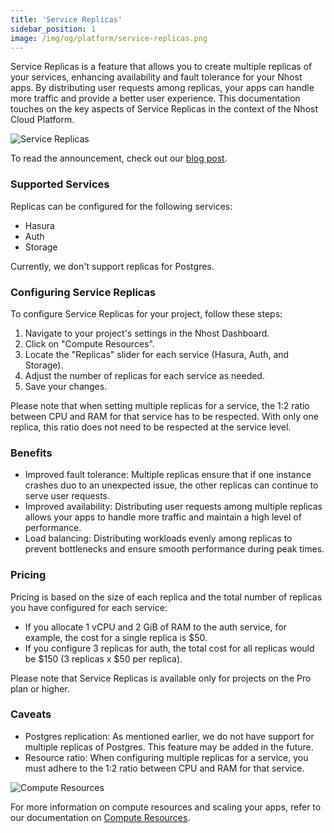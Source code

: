```yaml
---
title: 'Service Replicas'
sidebar_position: 1
image: /img/og/platform/service-replicas.png
---
```


Service Replicas is a feature that allows you to create multiple replicas of your services, enhancing availability and fault tolerance for your Nhost apps. By distributing user requests among replicas, your apps can handle more traffic and provide a better user experience. This documentation touches on the key aspects of Service Replicas in the context of the Nhost Cloud Platform.

![Service Replicas](/img/platform/service-replicas/replicas-diagram.png)

To read the announcement, check out our [blog post](https://nhost.io/blog/service-replicas).

### Supported Services

Replicas can be configured for the following services:

- Hasura
- Auth
- Storage

Currently, we don't support replicas for Postgres.

### Configuring Service Replicas

To configure Service Replicas for your project, follow these steps:

1. Navigate to your project's settings in the Nhost Dashboard.
2. Click on "Compute Resources".
3. Locate the "Replicas" slider for each service (Hasura, Auth, and Storage).
4. Adjust the number of replicas for each service as needed.
5. Save your changes.

Please note that when setting multiple replicas for a service, the 1:2 ratio between CPU and RAM for that service has to be respected. With only one replica, this ratio does not need to be respected at the service level.

### Benefits

- Improved fault tolerance: Multiple replicas ensure that if one instance crashes duo to an unexpected issue, the other replicas can continue to serve user requests.
- Improved availability: Distributing user requests among multiple replicas allows your apps to handle more traffic and maintain a high level of performance.
- Load balancing: Distributing workloads evenly among replicas to prevent bottlenecks and ensure smooth performance during peak times.

### Pricing

Pricing is based on the size of each replica and the total number of replicas you have configured for each service:

- If you allocate 1 vCPU and 2 GiB of RAM to the auth service, for example, the cost for a single replica is $50.
- If you configure 3 replicas for auth, the total cost for all replicas would be $150 (3 replicas x $50 per replica).

Please note that Service Replicas is available only for projects on the Pro plan or higher.

### Caveats

- Postgres replication: As mentioned earlier, we do not have support for multiple replicas of Postgres. This feature may be added in the future.
- Resource ratio: When configuring multiple replicas for a service, you must adhere to the 1:2 ratio between CPU and RAM for that service.

![Compute Resources](/img/platform/compute-resources/dashboard-slider.png)

For more information on compute resources and scaling your apps, refer to our documentation on [Compute Resources](https://docs.nhost.io/platform/compute).
